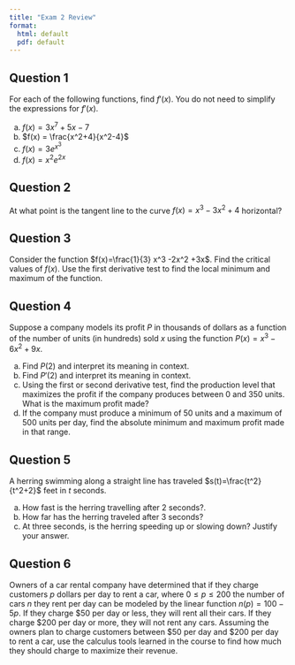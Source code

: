 ```yaml
---
title: "Exam 2 Review"
format:
  html: default
  pdf: default
---
```


## Question 1

For each of the following functions, find $f'(x).$ You do not need to simplify the expressions for $f'(x)$.

a. $f(x) = 3x^{7} + 5x - 7$
\vspace{1in}
b. $f(x) = \frac{x^2+4}{x^2-4}$
\vspace{1.5in}
c. $f(x) = 3e^{x^3}$
\vspace{1.5in}
d. $f(x) = x^2e^{2x}$


\newpage

## Question 2

At what point is the tangent line to the curve $f(x) = x^3 - 3x^2 + 4$ horizontal?

\newpage

## Question 3
Consider the function $f(x)=\frac{1}{3} x^3 -2x^2 +3x$. Find the critical values of $f(x)$. Use the first derivative test to find the local minimum and maximum of the function. 
\newpage

## Question 4

Suppose a company models its profit $P$ in thousands of dollars as a function of the number of units (in hundreds) sold $x$ using the function $P(x) = x^3 - 6x^2 + 9x.$

a) Find $P(2)$ and interpret its meaning in context.
\vspace{1in}
b) Find $P'(2)$ and interpret its meaning in context.
\vspace{1in}
c) Using the first or second derivative test, find the production level that maximizes the profit if the company produces between 0 and 350 units. What is the maximum profit made?
\vspace{2.6in}
d) If the company must produce a minimum of 50 units and a maximum of 500 units per day, find the absolute minimum and maximum profit made in that range.

\newpage

## Question 5

A herring swimming along a straight line has traveled $s(t)=\frac{t^2}{t^2+2}$ feet in $t$ seconds. 

a) How fast is the herring travelling after 2 seconds?.
\vspace{2in}
b) How far has the herring traveled after 3 seconds?
\vspace{2in}
c) At three seconds, is the herring speeding up or slowing down? Justify your answer.

\newpage
## Question 6
Owners of a car rental company have determined that if they charge customers $p$ dollars per day to rent a car, where $0\leq p\leq 200$ the number of cars $n$ they rent per day can be modeled by the linear function $n(p)=100-5p$. If they charge \$50 per day or less, they will rent all their cars. If they charge \$200 per day or more, they will not rent any cars. Assuming the owners plan to charge customers between \$50 per day and \$200 per day to rent a car, use the calculus tools learned in the course to find how much they should charge to maximize their revenue.
 






